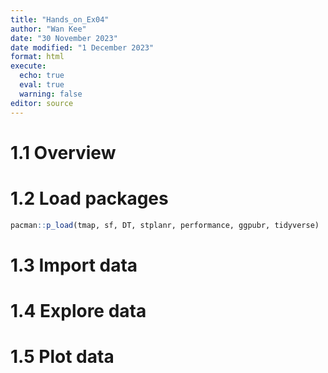 ```yaml
---
title: "Hands_on_Ex04"
author: "Wan Kee"
date: "30 November 2023"
date modified: "1 December 2023"
format: html
execute: 
  echo: true
  eval: true
  warning: false
editor: source
---
```


# 1.1 Overview

# 1.2 Load packages

```r
pacman::p_load(tmap, sf, DT, stplanr, performance, ggpubr, tidyverse)
```

# 1.3 Import data

# 1.4 Explore data

# 1.5 Plot data

